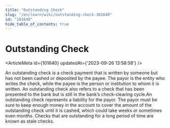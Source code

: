 ```yaml
---
title: "Outstanding Check"
slug: "/en/learn/wiki/outstanding-check-101640"
id: "101640"
hide_table_of_contents: true
---
```



# Outstanding Check

<ArticleMeta id={101640} updatedAt={'2023-09-26 13:58:58'} />
<div className='border-solid border-b border-t-0 my-4 border-[var(--ifm-color-gray-300)]' />

An outstanding check is a check payment that is written by someone but has not been cashed or deposited by the payee. The payor is the entity who writes the check, while the payee is the person or institution to whom it is written. An outstanding check also refers to a check that has been presented to the bank but is still in the bank’s check-clearing cycle.An outstanding check represents a liability for the payor. The payor must be sure to keep enough money in the account to cover the amount of the outstanding check until it is cashed, which could take weeks or sometimes even months. Checks that are outstanding for a long period of time are known as stale checks.
